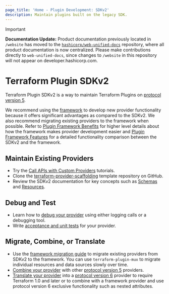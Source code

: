 ```yaml
---
page_title: 'Home - Plugin Development: SDKv2'
description: Maintain plugins built on the legacy SDK.
---
```


> [!IMPORTANT]  
> **Documentation Update:** Product documentation previously located in `/website` has moved to the [`hashicorp/web-unified-docs`](https://github.com/hashicorp/web-unified-docs) repository, where all product documentation is now centralized. Please make contributions directly to `web-unified-docs`, since changes to `/website` in this repository will not appear on developer.hashicorp.com.

# Terraform Plugin SDKv2

Terraform Plugin SDKv2 is a way to maintain Terraform Plugins on [protocol version 5](/terraform/plugin/terraform-plugin-protocol#protocol-version-5).

We recommend using the [framework](/terraform/plugin/framework) to develop new provider functionality because it offers significant advantages as compared to the SDKv2. We also recommend migrating existing providers to the framework when possible. Refer to [Plugin Framework Benefits](/terraform/plugin/framework-benefits) for higher level details about how the framework makes provider development easier and [Plugin Framework Features](/terraform/plugin/framework/migrating/benefits) for a detailed functionality comparison between the SDKv2 and the framework.

## Maintain Existing Providers

- Try the [Call APIs with Custom Providers](/terraform/tutorials/providers) tutorials.
- Clone the [terraform-provider-scaffolding](https://github.com/hashicorp/terraform-provider-scaffolding) template repository on GitHub.
- Review the SDKv2 documentation for key concepts such as [Schemas](/terraform/plugin/sdkv2/schemas) and [Resources](/terraform/plugin/sdkv2/resources). 

## Debug and Test

- Learn how to [debug your provider](/terraform/plugin/sdkv2/debugging) using either logging calls or a debugging tool.
- Write [acceptance and unit tests](/terraform/plugin/sdkv2/testing) for your provider.

## Migrate, Combine, or Translate

- Use the [framework migration guide](/terraform/plugin/framework/migrating) to migrate existing providers from SDKv2 to the framework. You can use `terraform-plugin-mux` to migrate individual resources and data sources slowly over time.
- [Combine your provider](/terraform/plugin/mux/combining-protocol-version-5-providers) with other [protocol version 5](/terraform/plugin/terraform-plugin-protocol#protocol-version-5) providers.
- [Translate your provider](/terraform/plugin/mux/translating-protocol-version-5-to-6) into a [protocol version 6](/terraform/plugin/terraform-plugin-protocol#protocol-version-6) provider to require Terraform 1.0 and later or to combine with a framework provider and use protocol version 6 exclusive functionality such as nested attributes.
